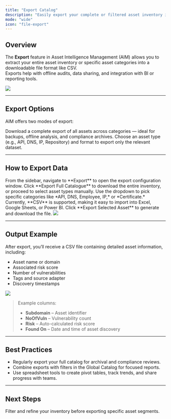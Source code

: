 ```yaml
---
title: "Export Catalog"
description: "Easily export your complete or filtered asset inventory in AIM for offline analysis, compliance, and reporting."
mode: "wide"
icon: "file-export"
---
```


## Overview

The **Export** feature in Asset Intelligence Management (AIM) allows you to extract your entire asset inventory or specific asset categories into a downloadable file format like CSV.  
Exports help with offline audits, data sharing, and integration with BI or reporting tools.

<Frame caption="Export Asset Data Dialog">
  <img style={{ borderRadius: '0.5rem' }} src="/images/aim/export1.png" />
</Frame>

---

## Export Options

AIM offers two modes of export:

<Columns cols={2}>
  <Card title="Export Full Catalogue" icon="cloud-arrow-down">
    Download a complete export of all assets across categories — ideal for backups, offline analysis, and compliance archives.
  </Card>
  <Card title="Export Specific Assets" icon="filter">
    Choose an asset type (e.g., API, DNS, IP, Repository) and format to export only the relevant dataset.
  </Card>
</Columns>

---

## How to Export Data

<Steps>
  <Step title="Open the Export Panel" icon="folder-open">
    From the sidebar, navigate to **Export** to open the export configuration window.
  </Step>
  <Step title="Select Export Mode" icon="list-check">
    Click **Export Full Catalogue** to download the entire inventory, or proceed to select asset types manually.
  </Step>
  <Step title="Choose Asset Type" icon="network-wired">
    Use the dropdown to pick specific categories like *API, DNS, Employee, IP,* or *Certificate.*
  </Step>
  <Step title="Select Format" icon="file-csv">
    Currently, **CSV** is supported, making it easy to import into Excel, Google Sheets, or Power BI.
  </Step>
  <Step title="Export File" icon="download">
    Click **Export Selected Asset** to generate and download the file.
  </Step>
</Steps>

<Frame caption="Select Asset Type and Format">
  <img style={{ borderRadius: '0.5rem' }} src="/images/aim/export2.png" />
</Frame>

---

## Output Example

After export, you’ll receive a CSV file containing detailed asset information, including:

- Asset name or domain  
- Associated risk score  
- Number of vulnerabilities  
- Tags and source adapter  
- Discovery timestamps  

<Frame caption="Exported CSV Data Example">
  <img style={{ borderRadius: '0.5rem' }} src="/images/aim/export3.png" />
</Frame>

> Example columns:
> - **Subdomain** – Asset identifier  
> - **NoOfVuln** – Vulnerability count  
> - **Risk** – Auto-calculated risk score  
> - **Found On** – Date and time of asset discovery

---

## Best Practices

- Regularly export your full catalog for archival and compliance reviews.  
- Combine exports with filters in the Global Catalog for focused reports.  
- Use spreadsheet tools to create pivot tables, track trends, and share progress with teams.

---

## Next Steps

<Card title="Explore in Global Catalog" icon="arrow-right" href="/products/aim/gloabl-catalog">
  Filter and refine your inventory before exporting specific asset segments.
</Card>
